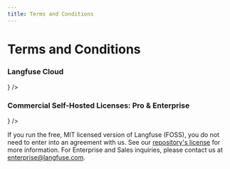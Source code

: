 ```yaml
---
title: Terms and Conditions
---
```


# Terms and Conditions

### Langfuse Cloud


<Cards num={2}>
  <Card
    title="T&Cs: Langfuse Cloud (pdf)"
    href="https://static.langfuse.com/legal%2FLangfuse_T%26Cs_20240506.pdf"
    icon={<FileDown />}
  />
</Cards>

### Commercial Self-Hosted Licenses: Pro & Enterprise

<Cards num={2}>
  <Card
    title="T&Cs: Langfuse Self-Hosting Enterprise Edition (EE) (pdf)"
    href="https://static.langfuse.com/legal%2Flangfuse_self_hosting_terms_02_07_2024.pdf"
    icon={<FileDown />}
  />
</Cards>

If you run the free, MIT licensed version of Langfuse (FOSS), you do not need to enter into an agreement with us. See our [repository's license](https://github.com/langfuse/langfuse/blob/main/LICENSE) for more information.
For Enterprise and Sales inquiries, please contact us at [enterprise@langfuse.com](mailto:enterprise@langfuse.com).
